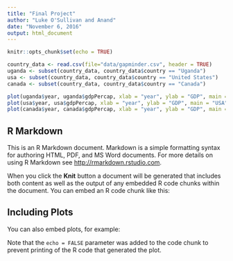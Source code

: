 ```yaml
---
title: "Final Project"
author: "Luke O'Sullivan and Anand"
date: "November 6, 2016"
output: html_document
---
```


```r
knitr::opts_chunk$set(echo = TRUE)
```

```r
country_data <- read.csv(file="data/gapminder.csv", header = TRUE)
uganda <- subset(country_data, country_data$country == "Uganda")
usa <- subset(country_data, country_data$country == "United States")
canada <- subset(country_data, country_data$country == "Canada")

plot(uganda$year, uganda$gdpPercap, xlab = "year", ylab = "GDP", main = "Uganda")
plot(usa$year, usa$gdpPercap, xlab = "year", ylab = "GDP", main = "USA")
plot(canada$year, canada$gdpPercap, xlab = "year", ylab = "GDP", main = "Canada")
```

## R Markdown

This is an R Markdown document. Markdown is a simple formatting syntax for authoring HTML, PDF, and MS Word documents. For more details on using R Markdown see <http://rmarkdown.rstudio.com>.

When you click the **Knit** button a document will be generated that includes both content as well as the output of any embedded R code chunks within the document. You can embed an R code chunk like this:

## Including Plots

You can also embed plots, for example:

Note that the `echo = FALSE` parameter was added to the code chunk to prevent printing of the R code that generated the plot.
